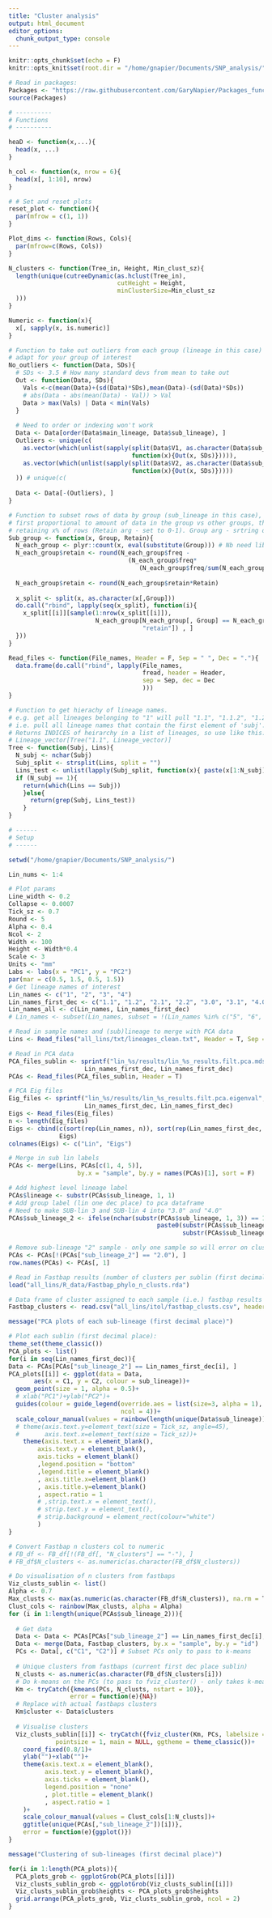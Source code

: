 ```yaml
---
title: "Cluster analysis"
output: html_document
editor_options: 
  chunk_output_type: console
---
```



```r

knitr::opts_chunk$set(echo = F)
knitr::opts_knit$set(root.dir = "/home/gnapier/Documents/SNP_analysis/")

```

<!-- Packages -->
```r
# Read in packages:
Packages <- "https://raw.githubusercontent.com/GaryNapier/Packages_functions/master/Packages.R"
source(Packages)

```

<!-- Functions -->
```r
# ----------
# Functions
# ----------

heaD <- function(x,...){
  head(x, ...)
}

h_col <- function(x, nrow = 6){
  head(x[, 1:10], nrow) 
}

# # Set and reset plots
reset_plot <- function(){
  par(mfrow = c(1, 1))
}

Plot_dims <- function(Rows, Cols){
  par(mfrow=c(Rows, Cols))
}

N_clusters <- function(Tree_in, Height, Min_clust_sz){
  length(unique(cutreeDynamic(as.hclust(Tree_in), 
                              cutHeight = Height,
                              minClusterSize=Min_clust_sz
  )))
}

Numeric <- function(x){
  x[, sapply(x, is.numeric)]
}

# Function to take out outliers from each group (lineage in this case) -
# adapt for your group of interest
No_outliers <- function(Data, SDs){
  # SDs <- 3.5 # How many standard devs from mean to take out
  Out <- function(Data, SDs){
    Vals <-c(mean(Data)+(sd(Data)*SDs),mean(Data)-(sd(Data)*SDs))
    # abs(Data - abs(mean(Data) - Val)) > Val
    Data > max(Vals) | Data < min(Vals)
  }
  
  # Need to order or indexing won't work
  Data <- Data[order(Data$main_lineage, Data$sub_lineage), ] 
  Outliers <- unique(c(
    as.vector(which(unlist(sapply(split(Data$V1, as.character(Data$sub_lineage)),
                                  function(x){Out(x, SDs)})))), 
    as.vector(which(unlist(sapply(split(Data$V2, as.character(Data$sub_lineage)),
                                  function(x){Out(x, SDs)}))))
  )) # unique(c(
  
  Data <- Data[-(Outliers), ]
}

# Function to subset rows of data by group (sub_lineage in this case),
# first proportional to amount of data in the group vs other groups, then
# retaining x% of rows (Retain arg - set to 0-1). Group arg - srtring of group col names
Sub_group <- function(x, Group, Retain){
  N_each_group <- plyr::count(x, eval(substitute(Group))) # Nb need library(dplyr)
  N_each_group$retain <- round(N_each_group$freq - 
                                 (N_each_group$freq*
                                    (N_each_group$freq/sum(N_each_group$freq)) ))
  
  N_each_group$retain <- round(N_each_group$retain*Retain)
  
  x_split <- split(x, as.character(x[,Group]))
  do.call("rbind", lapply(seq(x_split), function(i){
    x_split[[i]][sample(1:nrow(x_split[[i]]), 
                        N_each_group[N_each_group[, Group] == N_each_group[i,Group],
                                     "retain"]) , ]
  }))
}

Read_files <- function(File_names, Header = F, Sep = " ", Dec = "."){
  data.frame(do.call("rbind", lapply(File_names, 
                                     fread, header = Header, 
                                     sep = Sep, dec = Dec
                                     )))
}

# Function to get hierachy of lineage names. 
# e.g. get all lineages belonging to "1" will pull "1.1", "1.1.2", "1.2" etc. 
# i.e. pull all lineage names that contain the first element of 'subj'. 
# Returns INDICES of heirarchy in a list of lineages, so use like this:
# Lineage_vector[Tree("1.1", Lineage_vector)]
Tree <- function(Subj, Lins){
  N_subj <- nchar(Subj)
  Subj_split <- strsplit(Lins, split = "")
  Lins_test <- unlist(lapply(Subj_split, function(x){ paste(x[1:N_subj], collapse = "") }) )
  if (N_subj == 1){
    return(which(Lins == Subj))
    }else{
      return(grep(Subj, Lins_test))
    }
}
```

<!-- Setup -->
```r

# ------
# Setup
# ------

setwd("/home/gnapier/Documents/SNP_analysis/")

Lin_nums <- 1:4

# Plot params
Line_width <- 0.2
Collapse <- 0.0007
Tick_sz <- 0.7
Round <- 5
Alpha <- 0.4
Ncol <- 2
Width <- 100
Height <- Width*0.4
Scale <- 3
Units <- "mm"
Labs <- labs(x = "PC1", y = "PC2")
par(mar = c(0.5, 1.5, 0.5, 1.5))
# Get lineage names of interest
Lin_names <- c("1", "2", "3", "4")
Lin_names_first_dec <- c("1.1", "1.2", "2.1", "2.2", "3.0", "3.1", "4.0", "4.1", "4.2",                          "4.3", "4.4", "4.5", "4.6", "4.7", "4.8", "4.9")
Lin_names_all <- c(Lin_names, Lin_names_first_dec)
# Lin_names <- subset(Lin_names, subset = !(Lin_names %in% c("5", "6", "7", "BOV")))

```

<!-- Read in files/data & do merges/clean-->
```r
# Read in sample names and (sub)lineage to merge with PCA data
Lins <- Read_files("all_lins/txt/lineages_clean.txt", Header = T, Sep = "\t")

# Read in PCA data
PCA_files_sublin <- sprintf("lin_%s/results/lin_%s_results.filt.pca.mds",
                     Lin_names_first_dec, Lin_names_first_dec)
PCAs <- Read_files(PCA_files_sublin, Header = T)

# PCA Eig files
Eig_files <- sprintf("lin_%s/results/lin_%s_results.filt.pca.eigenval",
                     Lin_names_first_dec, Lin_names_first_dec)
Eigs <- Read_files(Eig_files)
n <- length(Eig_files)
Eigs <- cbind(c(sort(rep(Lin_names, n)), sort(rep(Lin_names_first_dec, n))), 
              Eigs)
colnames(Eigs) <- c("Lin", "Eigs")

# Merge in sub lin labels
PCAs <- merge(Lins, PCAs[c(1, 4, 5)], 
                   by.x = "sample", by.y = names(PCAs)[1], sort = F)

# Add highest level lineage label
PCAs$lineage <- substr(PCAs$sub_lineage, 1, 1)
# Add group label (lin one dec place) to pca dataframe
# Need to make SUB-lin 3 and SUB-lin 4 into "3.0" and "4.0"
PCAs$sub_lineage_2 <- ifelse(nchar(substr(PCAs$sub_lineage, 1, 3)) == 1, 
                                         paste0(substr(PCAs$sub_lineage, 1, 3), ".0"), 
                                                substr(PCAs$sub_lineage, 1, 3))

# Remove sub-lineage "2" sample - only one sample so will error on cluster analysis
PCAs <- PCAs[!(PCAs["sub_lineage_2"] == "2.0"), ]
row.names(PCAs) <- PCAs[, 1]

# Read in Fastbap results (number of clusters per sublin (first decimal))
load("all_lins/R_data/Fastbap_phylo_n_clusts.rda")

# Data frame of cluster assigned to each sample (i.e.) fastbap results
Fastbap_clusters <- read.csv("all_lins/itol/fastbap_clusts.csv", header = T)


```

<!-- Clusters sublins -->
```r

message("PCA plots of each sub-lineage (first decimal place)")

# Plot each sublin (first decimal place):
theme_set(theme_classic())
PCA_plots <- list()
for(i in seq(Lin_names_first_dec)){
Data <- PCAs[PCAs["sub_lineage_2"] == Lin_names_first_dec[i], ]
PCA_plots[[i]] <- ggplot(data = Data, 
       aes(x = C1, y = C2, colour = sub_lineage))+
  geom_point(size = 1, alpha = 0.5)+
  # xlab("PC1")+ylab("PC2")+
  guides(colour = guide_legend(override.aes = list(size=3, alpha = 1),
                               ncol = 4))+
  scale_colour_manual(values = rainbow(length(unique(Data$sub_lineage))))+
  # theme(axis.text.y=element_text(size = Tick_sz, angle=45), 
  #       axis.text.x=element_text(size = Tick_sz))+
    theme(axis.text.x = element_blank(), 
        axis.text.y = element_blank(),
        axis.ticks = element_blank()
        ,legend.position = "bottom"
        ,legend.title = element_blank()
        , axis.title.x=element_blank()
        , axis.title.y=element_blank()
        , aspect.ratio = 1
        # ,strip.text.x = element_text(),
        # strip.text.y = element_text(),
        # strip.background = element_rect(colour="white")
        )
}

# Convert Fastbap n clusters col to numeric
# FB_df <- FB_df[!(FB_df[, "N_clusters"] == "-"), ]
# FB_df$N_clusters <- as.numeric(as.character(FB_df$N_clusters))

# Do visualisation of n clusters from fastbaps
Viz_clusts_sublin <- list()
Alpha <- 0.7
Max_clusts <- max(as.numeric(as.character(FB_df$N_clusters)), na.rm = T)
Clust_cols <- rainbow(Max_clusts, alpha = Alpha)
for (i in 1:length(unique(PCAs$sub_lineage_2))){
  
  # Get data
  Data <- Data <- PCAs[PCAs["sub_lineage_2"] == Lin_names_first_dec[i], ]
  Data <- merge(Data, Fastbap_clusters, by.x = "sample", by.y = "id")
  PCs <- Data[, c("C1", "C2")] # Subset PCs only to pass to k-means
  
  # Unique clusters from fastbaps (current first dec place sublin)
  N_clusts <- as.numeric(as.character(FB_df$N_clusters[i])) 
  # Do k-means on the PCs (to pass to fviz_cluster() - only takes k-means object)
  Km <- tryCatch({kmeans(PCs, N_clusts, nstart = 10)}, 
                 error = function(e){NA})
  # Replace with actual fastbaps clusters
  Km$cluster <- Data$clusters
  
  # Visualise clusters
  Viz_clusts_sublin[[i]] <- tryCatch({fviz_cluster(Km, PCs, labelsize = 0,
             pointsize = 1, main = NULL, ggtheme = theme_classic())+
    coord_fixed(0.8/1)+
    ylab("")+xlab("")+
    theme(axis.text.x = element_blank(),
          axis.text.y = element_blank(),
          axis.ticks = element_blank(),
          legend.position = "none"
          , plot.title = element_blank()
          , aspect.ratio = 1
    )+
    scale_colour_manual(values = Clust_cols[1:N_clusts])+
    ggtitle(unique(PCAs[,"sub_lineage_2"])[i])}, 
    error = function(e){ggplot()})
}

message("Clustering of sub-lineages (first decimal place)")

for(i in 1:length(PCA_plots)){
  PCA_plots_grob <- ggplotGrob(PCA_plots[[i]])
  Viz_clusts_sublin_grob <- ggplotGrob(Viz_clusts_sublin[[i]])
  Viz_clusts_sublin_grob$heights <- PCA_plots_grob$heights
  grid.arrange(PCA_plots_grob, Viz_clusts_sublin_grob, ncol = 2)
}

```















